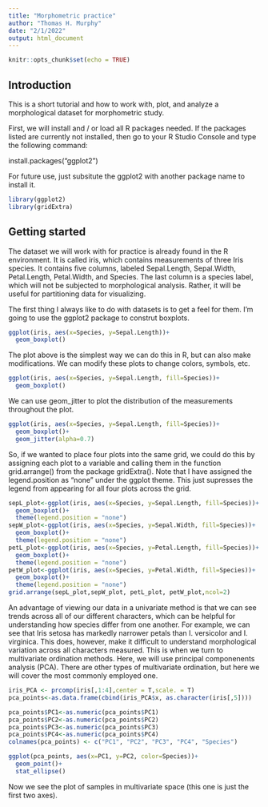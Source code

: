```yaml
---
title: "Morphometric practice"
author: "Thomas H. Murphy"
date: "2/1/2022"
output: html_document
---
```


```r
knitr::opts_chunk$set(echo = TRUE)
```

## Introduction

This is a short tutorial and how to work with, plot, and analyze a morphological dataset for morphometric study.

First, we will install and / or load all R packages needed. If the packages listed are currently not installed, then go to your R Studio Console and type the following command:

install.packages("ggplot2")

For future use, just subsitute the ggplot2 with another package name to install it. 

```r
library(ggplot2)
library(gridExtra)
```

## Getting started

The dataset we will work with for practice is already found in the R environment. It is called iris, which contains measurements of three Iris species. It contains five columns, labeled Sepal.Length, Sepal.Width, Petal.Length, Petal.Width, and Species. The last column is a species label, which will not be subjected to morphological analysis. Rather, it will be useful for partitioning data for visualizing. 

The first thing I always like to do with datasets is to get a feel for them. I'm going to use the ggplot2 package to construt boxplots. 

```r
ggplot(iris, aes(x=Species, y=Sepal.Length))+
  geom_boxplot()

```

The plot above is the simplest way we can do this in R, but can also make modifications. We can modify these plots to change colors, symbols, etc. 

```r
ggplot(iris, aes(x=Species, y=Sepal.Length, fill=Species))+
  geom_boxplot()

```

We can use geom_jitter to plot the distribution of the measurements throughout the plot. 

```r
ggplot(iris, aes(x=Species, y=Sepal.Length, fill=Species))+
  geom_boxplot()+
  geom_jitter(alpha=0.7)

```

So, if we wanted to place four plots into the same grid, we could do this by assigning each plot to a variable and calling them in the function grid.arrange() from the package gridExtra(). Note that I have assigned the legend.position as "none" under the ggplot theme. This just supresses the legend from appearing for all four plots across the grid.

```r
sepL_plot<-ggplot(iris, aes(x=Species, y=Sepal.Length, fill=Species))+
  geom_boxplot()+
  theme(legend.position = "none")
sepW_plot<-ggplot(iris, aes(x=Species, y=Sepal.Width, fill=Species))+
  geom_boxplot()+
  theme(legend.position = "none")
petL_plot<-ggplot(iris, aes(x=Species, y=Petal.Length, fill=Species))+
  geom_boxplot()+
  theme(legend.position = "none")
petW_plot<-ggplot(iris, aes(x=Species, y=Petal.Width, fill=Species))+
  geom_boxplot()+
  theme(legend.position = "none")
grid.arrange(sepL_plot,sepW_plot, petL_plot, petW_plot,ncol=2)

```

An advantage of viewing our data in a univariate method is that we can see trends across all of our different characters, which can be helpful for understanding how species differ from one another. For example, we can see that Iris setosa has markedly narrower petals than I. versicolor and I. virginica. This does, however, make it difficult to understand morphological variation across all characters measured. This is when we turn to multivariate ordination methods. Here, we will use principal componenents analysis (PCA). There are other types of multivariate ordination, but here we will cover the most commonly employed one. 

```r

iris_PCA <- prcomp(iris[,1:4],center = T,scale. = T)
pca_points<-as.data.frame(cbind(iris_PCA$x, as.character(iris[,5])))

pca_points$PC1<-as.numeric(pca_points$PC1)
pca_points$PC2<-as.numeric(pca_points$PC2)
pca_points$PC3<-as.numeric(pca_points$PC3)
pca_points$PC4<-as.numeric(pca_points$PC4)
colnames(pca_points) <- c("PC1", "PC2", "PC3", "PC4", "Species")

ggplot(pca_points, aes(x=PC1, y=PC2, color=Species))+
  geom_point()+
  stat_ellipse()
```

Now we see the plot of samples in multivariate space (this one is just the first two axes).
